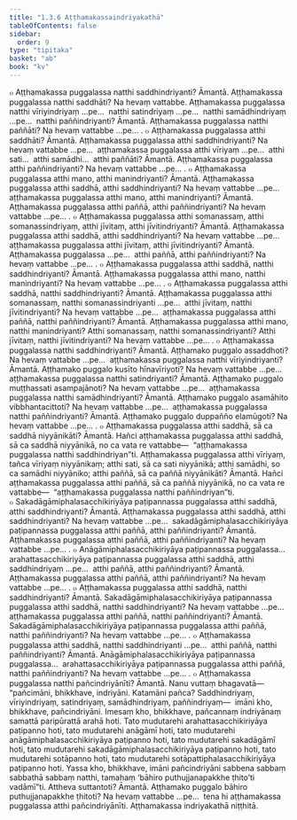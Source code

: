```yaml
---
title: "1.3.6 Aṭṭhamakassaindriyakathā"
tableOfContents: false
sidebar:
  order: 9
type: "tipitaka"
basket: "ab"
book: "kv"
---
```



<DynamicBreadcrumb />

<Division number="371" book="kv" bookNo="32" page="187">

<Paragraph number="1182" book="kv">
๐ Aṭṭhamakassa puggalassa natthi saddhindriyanti? Āmantā. Aṭṭhamakassa puggalassa natthi saddhāti? Na hevaṃ vattabbe. Aṭṭhamakassa puggalassa natthi vīriyindriyaṃ …pe…  natthi satindriyaṃ …pe…  natthi samādhindriyaṃ …pe…  natthi paññindriyanti? Āmantā. Aṭṭhamakassa puggalassa natthi paññāti? Na hevaṃ vattabbe …pe… .
</Paragraph>

<Paragraph number="1183" book="kv">
๐ Aṭṭhamakassa puggalassa atthi saddhāti? Āmantā. Aṭṭhamakassa puggalassa atthi saddhindriyanti? Na hevaṃ vattabbe …pe…  aṭṭhamakassa puggalassa atthi vīriyaṃ …pe…  atthi sati…  atthi samādhi…  atthi paññāti? Āmantā. Aṭṭhamakassa puggalassa atthi paññindriyanti? Na hevaṃ vattabbe …pe… .
</Paragraph>

<Paragraph number="1184" book="kv">
๐ Aṭṭhamakassa puggalassa atthi mano, atthi manindriyanti? Āmantā. Aṭṭhamakassa puggalassa atthi saddhā, atthi saddhindriyanti? Na hevaṃ vattabbe …pe…  aṭṭhamakassa puggalassa atthi mano, atthi manindriyanti? Āmantā. Aṭṭhamakassa puggalassa atthi paññā, atthi paññindriyanti? Na hevaṃ vattabbe …pe… .
</Paragraph>

<Paragraph number="1185" book="kv">
๐ Aṭṭhamakassa puggalassa atthi somanassaṃ, atthi somanassindriyaṃ, atthi jīvitaṃ, atthi jīvitindriyanti? Āmantā. Aṭṭhamakassa puggalassa atthi saddhā, atthi saddhindriyanti? Na hevaṃ vattabbe …pe…  aṭṭhamakassa puggalassa atthi jīvitaṃ, atthi jīvitindriyanti? Āmantā. Aṭṭhamakassa puggalassa …pe…  atthi paññā, atthi paññindriyanti? Na hevaṃ vattabbe …pe… .
</Paragraph>

<Paragraph number="1186" book="kv">
๐ Aṭṭhamakassa puggalassa atthi saddhā, natthi saddhindriyanti? Āmantā. Aṭṭhamakassa puggalassa atthi mano, natthi manindriyanti? Na hevaṃ vattabbe …pe… .
</Paragraph>

<Paragraph number="1187" book="kv">
๐ Aṭṭhamakassa puggalassa atthi saddhā, natthi saddhindriyanti? Āmantā. Aṭṭhamakassa puggalassa atthi somanassaṃ, natthi somanassindriyanti …pe…  atthi jīvitaṃ, natthi jīvitindriyanti? Na hevaṃ vattabbe …pe…  aṭṭhamakassa puggalassa atthi paññā, natthi paññindriyanti? Āmantā. Aṭṭhamakassa puggalassa atthi mano, natthi manindriyanti? Atthi somanassaṃ, natthi somanassindriyanti? Atthi jīvitaṃ, natthi jīvitindriyanti? Na hevaṃ vattabbe …pe… .
</Paragraph>

<Paragraph number="1188" book="kv">
๐ Aṭṭhamakassa puggalassa natthi saddhindriyanti? Āmantā. Aṭṭhamako puggalo assaddhoti? Na hevaṃ vattabbe …pe…  aṭṭhamakassa puggalassa natthi vīriyindriyanti? Āmantā. Aṭṭhamako puggalo kusīto hīnavīriyoti? Na hevaṃ vattabbe …pe…  aṭṭhamakassa puggalassa natthi satindriyanti? Āmantā. Aṭṭhamako puggalo muṭṭhassati asampajānoti? Na hevaṃ vattabbe …pe…  aṭṭhamakassa puggalassa natthi samādhindriyanti? Āmantā. Aṭṭhamako puggalo asamāhito vibbhantacittoti? Na hevaṃ vattabbe …pe…  aṭṭhamakassa puggalassa natthi paññindriyanti? Āmantā. Aṭṭhamako puggalo duppañño elamūgoti? Na hevaṃ vattabbe …pe… .
</Paragraph>

<Paragraph number="1189" book="kv">
๐ Aṭṭhamakassa puggalassa atthi saddhā, sā ca saddhā niyyānikāti? Āmantā. Hañci aṭṭhamakassa puggalassa atthi saddhā, sā ca saddhā niyyānikā, no ca vata re vattabbe—  “aṭṭhamakassa puggalassa natthi saddhindriyan”ti. Aṭṭhamakassa puggalassa atthi vīriyaṃ, tañca vīriyaṃ niyyānikaṃ; atthi sati, sā ca sati niyyānikā; atthi samādhi, so ca samādhi niyyāniko; atthi paññā, sā ca paññā niyyānikāti? Āmantā. Hañci aṭṭhamakassa puggalassa atthi paññā, sā ca paññā niyyānikā, no ca vata re vattabbe—  “aṭṭhamakassa puggalassa natthi paññindriyan”ti.
</Paragraph>

</Division>
<Division number="372" book="kv" bookNo="32" page="189">

<Paragraph number="1190" book="kv">
๐ Sakadāgāmiphalasacchikiriyāya paṭipannassa puggalassa atthi saddhā, atthi saddhindriyanti? Āmantā. Aṭṭhamakassa puggalassa atthi saddhā, atthi saddhindriyanti? Na hevaṃ vattabbe …pe…  sakadāgāmiphalasacchikiriyāya paṭipannassa puggalassa atthi paññā, atthi paññindriyanti? Āmantā. Aṭṭhamakassa puggalassa atthi paññā, atthi paññindriyanti? Na hevaṃ vattabbe …pe… .
</Paragraph>

<Paragraph number="1191" book="kv">
๐ Anāgāmiphalasacchikiriyāya paṭipannassa puggalassa…  arahattasacchikiriyāya paṭipannassa puggalassa atthi saddhā, atthi saddhindriyaṃ …pe…  atthi paññā, atthi paññindriyanti? Āmantā. Aṭṭhamakassa puggalassa atthi paññā, atthi paññindriyanti? Na hevaṃ vattabbe …pe… .
</Paragraph>

<Paragraph number="1192" book="kv">
๐ Aṭṭhamakassa puggalassa atthi saddhā, natthi saddhindriyanti? Āmantā. Sakadāgāmiphalasacchikiriyāya paṭipannassa puggalassa atthi saddhā, natthi saddhindriyanti? Na hevaṃ vattabbe …pe…  aṭṭhamakassa puggalassa atthi paññā, natthi paññindriyanti? Āmantā. Sakadāgāmiphalasacchikiriyāya paṭipannassa puggalassa atthi paññā, natthi paññindriyanti? Na hevaṃ vattabbe …pe… .
</Paragraph>

<Paragraph number="1193" book="kv">
๐ Aṭṭhamakassa puggalassa atthi saddhā, natthi saddhindriyanti …pe…  atthi paññā, natthi paññindriyanti? Āmantā. Anāgāmiphalasacchikiriyāya paṭipannassa puggalassa…  arahattasacchikiriyāya paṭipannassa puggalassa atthi paññā, natthi paññindriyanti? Na hevaṃ vattabbe …pe… .
</Paragraph>

<Paragraph number="1194" book="kv">
๐ Aṭṭhamakassa puggalassa natthi pañcindriyānīti? Āmantā. Nanu vuttaṃ bhagavatā—  “pañcimāni, bhikkhave, indriyāni. Katamāni pañca? Saddhindriyaṃ, vīriyindriyaṃ, satindriyaṃ, samādhindriyaṃ, paññindriyaṃ—  imāni kho, bhikkhave, pañcindriyāni. Imesaṃ kho, bhikkhave, pañcannaṃ indriyānaṃ samattā paripūrattā arahā hoti. Tato mudutarehi arahattasacchikiriyāya paṭipanno hoti, tato mudutarehi anāgāmī hoti, tato mudutarehi anāgāmiphalasacchikiriyāya paṭipanno hoti, tato mudutarehi sakadāgāmī hoti, tato mudutarehi sakadāgāmiphalasacchikiriyāya paṭipanno hoti, tato mudutarehi sotāpanno hoti, tato mudutarehi sotāpattiphalasacchikiriyāya paṭipanno hoti. Yassa kho, bhikkhave, imāni pañcindriyāni sabbena sabbaṃ sabbathā sabbaṃ natthi, tamahaṃ ‘bāhiro puthujjanapakkhe ṭhito’ti vadāmī”ti. Attheva suttantoti? Āmantā. Aṭṭhamako puggalo bāhiro puthujjanapakkhe ṭhitoti? Na hevaṃ vattabbe …pe…  tena hi aṭṭhamakassa puggalassa atthi pañcindriyānīti.

</Paragraph>
</Division>

<Paragraph number="1195" type="center" book="kv">
Aṭṭhamakassa indriyakathā niṭṭhitā.
</Paragraph>